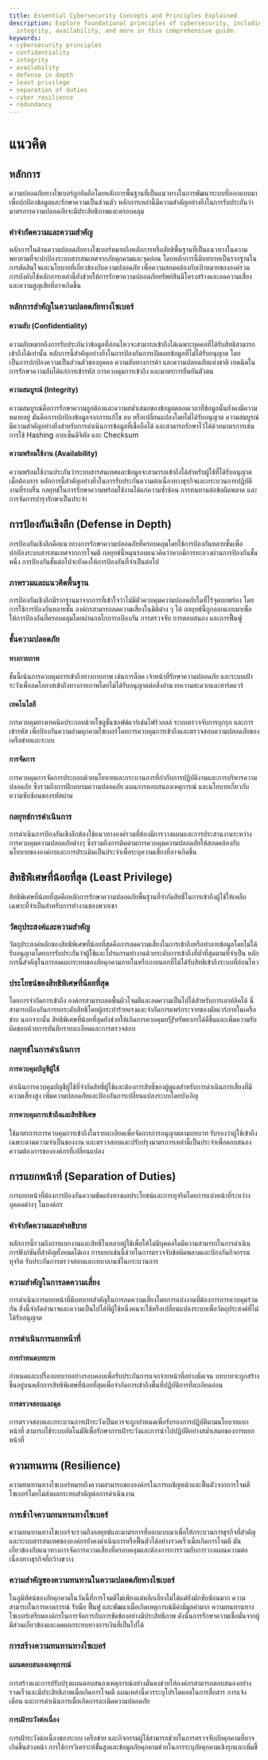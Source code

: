 ```yaml
---
title: Essential Cybersecurity Concepts and Principles Explained
description: Explore foundational principles of cybersecurity, including confidentiality,
  integrity, availability, and more in this comprehensive guide.
keywords:
- cybersecurity principles
- confidentiality
- integrity
- availability
- defense in depth
- least privilege
- separation of duties
- cyber resilience
- redundancy
---
```


# แนวคิด

## หลักการ

ความปลอดภัยทางไซเบอร์ถูกยึดถือโดยหลักการพื้นฐานที่เป็นแนวทางในการพัฒนาระบบที่ออกแบบมาเพื่อปกป้องข้อมูลและรักษาความเป็นส่วนตัว หลักการเหล่านี้มีความสำคัญอย่างยิ่งในการรับประกันว่ามาตรการความปลอดภัยจะมีประสิทธิภาพและครอบคลุม

### คำจำกัดความและความสำคัญ

หลักการในด้านความปลอดภัยทางไซเบอร์หมายถึงหลักการหรือลัทธิพื้นฐานที่เป็นแนวทางในความพยายามที่จะปกป้องระบบสารสนเทศจากภัยคุกคามและจุดอ่อน โดยหลักการนี้มีบทบาทเป็นรากฐานในการตัดสินใจและนโยบายที่เกี่ยวข้องกับความปลอดภัย เพื่อความสอดคล้องกับเป้าหมายขององค์รวม การบังคับใช้หลักการเหล่านี้ยังช่วยให้การรักษาความปลอดภัยทรัพย์สินมีโครงสร้างและลดความเสี่ยงและความสูญเสียที่อาจเกิดขึ้น

### หลักการสำคัญในความปลอดภัยทางไซเบอร์

#### ความลับ (Confidentiality)

ความลับหมายถึงการรับประกันว่าข้อมูลที่อ่อนไหวจะสามารถเข้าถึงได้เฉพาะบุคคลที่ได้รับสิทธิสามารถเข้าถึงได้เท่านั้น หลักการนี้สำคัญอย่างยิ่งในการป้องกันการเปิดเผยข้อมูลที่ไม่ได้รับอนุญาต โดยเป็นการปกป้องความเป็นส่วนตัวของบุคคล ความลับทางการค้า และความปลอดภัยแห่งชาติ เทคนิคในการรักษาความลับได้แก่การเข้ารหัส การควบคุมการเข้าถึง และมาตรการยืนยันตัวตน

#### ความสมบูรณ์ (Integrity)

ความสมบูรณ์คือการรักษาความถูกต้องและความสม่ำเสมอของข้อมูลตลอดเวลาที่ข้อมูลนั้นยังคงมีความหมายอยู่ มันคือการปกป้องข้อมูลจากการแก้ไข ลบ หรือเปลี่ยนแปลงโดยไม่ได้รับอนุญาต ความสมบูรณ์มีความสำคัญอย่างยิ่งสำหรับการดำเนินการข้อมูลที่เชื่อถือได้ และสามารถรักษาไว้ได้ด้วยมาตรการเช่นการใช้ Hashing ลายเซ็นดิจิทัล และ Checksum

#### ความพร้อมใช้งาน (Availability)

ความพร้อมใช้งานประกันว่าระบบสารสนเทศและข้อมูลจะสามารถเข้าถึงได้สำหรับผู้ใช้ที่ได้รับอนุญาตเมื่อต้องการ หลักการนี้สำคัญอย่างยิ่งในการรับประกันความต่อเนื่องทางธุรกิจและกระบวนการปฏิบัติงานที่ราบรื่น กลยุทธ์ในการรักษาความพร้อมใช้งานได้แก่ความซ้ำซ้อน การทนทานต่อข้อผิดพลาด และการจัดการบำรุงรักษาเป็นประจำ

## การป้องกันเชิงลึก (Defense in Depth)

การป้องกันเชิงลึกคือแนวทางการรักษาความปลอดภัยที่ครอบคลุมโดยใช้การป้องกันหลายชั้นเพื่อปกป้องระบบสารสนเทศจากการโจมตี กลยุทธ์นี้หมุนรอบแนวคิดว่าหากมีการทะลวงผ่านการป้องกันชั้นหนึ่ง การป้องกันชั้นต่อไปจะยังคงให้การป้องกันที่จำเป็นต่อไป

### ภาพรวมและแนวคิดพื้นฐาน

การป้องกันเชิงลึกมีรากฐานมาจากการที่เข้าใจว่าไม่มีตัวควบคุมความปลอดภัยใดที่ไร้จุดบกพร่อง โดยการใช้การป้องกันหลายชั้น องค์กรสามารถลดความเสี่ยงในมิติต่าง ๆ ได้ กลยุทธ์นี้ถูกออกแบบมาเพื่อให้การป้องกันที่ครอบคลุมโดยผ่านกลไกการอป้องกัน การตรวจจับ การตอบสนอง และการฟื้นฟู

### ชั้นความปลอดภัย

#### ทางกายภาพ 

ชั้นนี้เน้นการควบคุมการเข้าถึงทางกายภาพ เช่นการล็อค เจ้าหน้าที่รักษาความปลอดภัย และระบบเฝ้าระวังเพื่อลดโอกาสเข้าถึงทางกายภาพโดยไม่ได้รับอนุญาตต่อสิ่งอำนวยความสะดวกและฮาร์ดแวร์

#### เทคโนโลยี

การควบคุมทางเทคนิคประกอบด้วยโซลูชั่นซอฟต์แวร์เช่นไฟร์วอลล์ ระบบตรวจจับการบุกรุก และการเข้ารหัส เพื่อป้องกันความล่ามคุกคามไซเบอร์โดยการควบคุมการเข้าถึงและตรวจสอบความปลอดภัยของเครือข่ายและระบบ

#### การจัดการ

การควบคุมการจัดการประกอบด้วยนโยบายและกระบวนการที่กำกับการปฏิบัติงานและการบริหารความปลอดภัย ซึ่งรวมถึงการฝึกอบรมความปลอดภัย แผนการตอบสนองเหตุการณ์ และนโยบายเกี่ยวกับความซับซ้อนของรหัสผ่าน

### กลยุทธ์การดำเนินการ

การดำเนินการป้องกันเชิงลึกต้องใช้แนวทางองค์รวมที่ต้องมีการวางแผนและการประสานงานระหว่างการควบคุมความปลอดภัยต่างๆ ซึ่งรวมถึงการติดตามการควบคุมความปลอดภัยให้สอดคล้องกับนโยบายขององค์กรและการประเมินเป็นประจำเพื่อระบุความเสี่ยงที่อาจเกิดขึ้น

## สิทธิพิเศษที่น้อยที่สุด (Least Privilege)

สิทธิพิเศษที่น้อยที่สุดคือหลักการรักษาความปลอดภัยพื้นฐานที่จำกัดสิทธิ์ในการเข้าถึงผู้ใช้ให้เหลือเฉพาะที่จำเป็นสำหรับการทำงานของพวกเขา

### วัตถุประสงค์และความสำคัญ

วัตถุประสงค์หลักของสิทธิพิเศษที่น้อยที่สุดคือการลดความเสี่ยงในการเข้าถึงหรือทำลายข้อมูลโดยไม่ได้รับอนุญาตโดยการรับประกันว่าผู้ใช้และโปรแกรมทำงานด้วยระดับการเข้าถึงที่ต่ำที่สุดตามที่จำเป็น หลักการนี้สำคัญในการลดผลกระทบของภัยคุกคามภายในหรือภายนอกที่ไม่ได้รับสิทธิเข้าถึงระบบที่อ่อนไหว

### ประโยชน์ของสิทธิพิเศษที่น้อยที่สุด

โดยการจำกัดการเข้าถึง องค์กรสามารถลดพื้นผิวโจมตีและลดความเป็นไปได้สำหรับการเอาท์ลิคได้ นี่สามารถป้องกันการยกระดับสิทธิโดยผู้กระทำร้ายแรงและจำกัดการแพร่กระจายของมัลแวร์ภายในเครือข่าย นอกจากนั้น สิทธิพิเศษที่น้อยที่สุดยังช่วยให้เกิดการควบคุมท댱ทรัพยากรได้ดีขึ้นและเพิ่มความรับผิดชอบด้วยการบันทึกรายละเอียดและการตรวจสอบ

### กลยุทธ์ในการดำเนินการ

#### การควบคุมบัญชีผู้ใช้

ดำเนินการควบคุมบัญชีผู้ใช้ที่จำกัดสิทธิ์ผู้ใช้และต้องการสิทธิ์ของผู้ดูแลสำหรับการดำเนินการเสี่ยงที่มีความเสี่ยงสูง เพิ่มความปลอดภัยและป้องกันการเปลี่ยนแปลงระบบโดยบังเอิญ

#### การควบคุมการเข้าถึงและสิทธิพิเศษ

ใช้มาตรการการควบคุมการเข้าถึงในรายละเอียดเพื่อจัดการการอนุญาตตามบทบาท รับรองว่าผู้ใช้เข้าถึงเฉพาะตามความจำเป็นของงาน และตรวจสอบและปรับปรุงมาตรการเหล่านี้เป็นประจำเพื่อตอบสนองความต้องการขององค์กรที่เปลี่ยนแปลง

## การแยกหน้าที่ (Separation of Duties)

การแยกหน้าที่ต้องการป้องกันความขัดแย้งทางผลประโยชน์และการทุจริตโดยการแบ่งหน้าที่ระหว่างบุคคลต่างๆ ในองค์กร

### คำจำกัดความและคำอธิบาย

หลักการนี้รวมถึงการแยกงานและสิทธิ์ในหลายผู้ใช้เพื่อให้ไม่มีบุคคลใดมีความสามารถในการดำเนินการฟังก์ชันที่สำคัญทั้งหมดได้เอง การแยกเช่นนี้ช่วยในการตรวจจับข้อผิดพลาดและป้องกันกิจกรรมทุจริต รับประกันการตรวจสอบและเทบาลานซ์ในกระบวนการ

### ความสำคัญในการลดความเสี่ยง

การดำเนินการแยกหน้าที่มีบทบาทสำคัญในการลดความเสี่ยงโดยการแบ่งงานที่ต้องการการควบคุมร่วมกัน สิ่งนี้จำกัดอำนาจและความเป็นไปได้ที่ผู้ใช้หนึ่งคนจะใช้หรือเปลี่ยนแปลงระบบเพื่อวัตถุประสงค์ที่ไม่ได้รับอนุญาต

### การดำเนินการแยกหน้าที่

#### การกำหนดบทบาท

กำหนดและเปรื่องบทบาทอย่างรอบคอบเพื่อรับประกันการแจกจ่ายหน้าที่อย่างชัดเจน บทบาทจะถูกสร้างขึ้นอยู่บนหลักการสิทธิพิเศษที่น้อยที่สุดเพื่อจำกัดการเข้าถึงพื้นที่ปฏิบัติการที่ละเอียดอ่อน

#### การตรวจสอบและดุล

การตรวจสอบและกระบวนการเฝ้าระวังเป็นควรจะถูกกำหนดเพื่อรับรองการปฏิบัติตามนโยบายแยกหน้าที่ สามารถใช้ระบบอัตโนมัติเพื่อรักษาการเฝ้าระวังและการนำไปปฏิบัติอย่างสม่ำเสมอของการแยกหน้าที่

## ความทนทาน (Resilience)

ความทนทานทางไซเบอร์หมายถึงความสามารถขององค์กรในการเผชิญหน้าและฟื้นตัวจากการโจมตีไซเบอร์โดยไม่ส่งผลกระทบสำคัญต่อการดำเนินงาน

### การเข้าใจความทนทานทางไซเบอร์

ความทนทานทางไซเบอร์จะรวมถึงกลยุทธ์และมาตรการที่ออกแบบมาเพื่อให้กระบวนการธุรกิจที่สำคัญและระบบสารสนเทศขององค์กรยังคงดำเนินการหรือฟื้นตัวได้อย่างรวดเร็วเมื่อเกิดการโจมตี มันเกี่ยวข้องกับแนวทางการจัดการความเสี่ยงที่ครอบคลุมและต้องการการรวมกับการวางแผนความต่อเนื่องทางธุรกิจที่กว้างขวาง

### ความสำคัญของความทนทานในความปลอดภัยทางไซเบอร์

ในภูมิทัศน์ของภัยคุกคามในวันนี้ที่การโจมตีไม่เพียงแต่หลีกเลี่ยงไม่ได้แต่ยังมักซับซ้อนมาก ความสามารถในการคาดการณ์ รับมือ ฟื้นฟู และพัฒนาเมื่อเกิดเหตุการณ์มีค่ามีมูลค่ามาก ความทนทานทางไซเบอร์เตรียมองค์กรในการจัดการกับการขัดข้องอย่างมีประสิทธิภาพ ดังนั้นการรักษาความเชื่อมั่นจากผู้มีส่วนเกี่ยวข้องและลดผลกระทบทางการเงินที่เป็นไปได้

### การสร้างความทนทานทางไซเบอร์

#### แผนตอบสนองเหตุการณ์

การสร้างและการปรับปรุงแผนตอบสนองเหตุการณ์อย่างมั่นคงช่วยให้องค์กรสามารถตอบสนองอย่างรวดเร็วและมีประสิทธิภาพเมื่อเกิดการโจมตี แผนเหล่านี้ควรระบุโปรโตคอลในการสื่อสาร การแจ้งเตือน และการดำเนินการเมื่อเกิดการละเมิดความปลอดภัย

#### การเฝ้าระวังต่อเนื่อง

การเฝ้าระวังต่อเนื่องของระบบ เครือข่าย และกิจกรรมผู้ใช้สามารถช่วยในการตรวจจับภัยคุกคามที่อาจเกิดขึ้นล่วงหน้า การใช้การวิเคราะห์ขั้นสูงและข้อมูลภัยคุกคามช่วยในการระบุภัยคุกคามเชิงรุกและเพิ่มขึ้